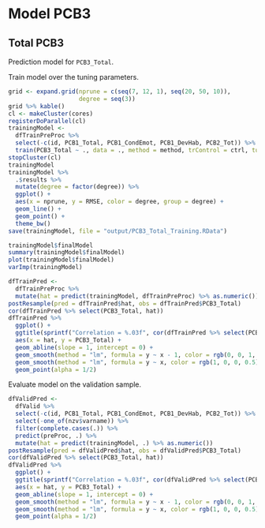 # Model PCB3


## Total PCB3

Prediction model for `PCB3_Total`.

Train model over the tuning parameters.

```r
grid <- expand.grid(nprune = c(seq(7, 12, 1), seq(20, 50, 10)),
                    degree = seq(3))
grid %>% kable()
cl <- makeCluster(cores)
registerDoParallel(cl)
trainingModel <-
  dfTrainPreProc %>% 
  select(-c(id, PCB1_Total, PCB1_CondEmot, PCB1_DevHab, PCB2_Tot)) %>% 
  train(PCB3_Total ~ ., data = ., method = method, trControl = ctrl, tuneGrid = grid)
stopCluster(cl)
trainingModel
trainingModel %>% 
  .$results %>% 
  mutate(degree = factor(degree)) %>% 
  ggplot() + 
  aes(x = nprune, y = RMSE, color = degree, group = degree) +
  geom_line() +
  geom_point() +
  theme_bw()
save(trainingModel, file = "output/PCB3_Total_Training.RData")
```

```r
trainingModel$finalModel
summary(trainingModel$finalModel)
plot(trainingModel$finalModel)
varImp(trainingModel)
```

```r
dfTrainPred <- 
  dfTrainPreProc %>% 
  mutate(hat = predict(trainingModel, dfTrainPreProc) %>% as.numeric())
postResample(pred = dfTrainPred$hat, obs = dfTrainPred$PCB3_Total)
cor(dfTrainPred %>% select(PCB3_Total, hat))
dfTrainPred %>% 
  ggplot() +
  ggtitle(sprintf("Correlation = %.03f", cor(dfTrainPred %>% select(PCB3_Total, hat)) %>% .[1, 2])) +
  aes(x = hat, y = PCB3_Total) +
  geom_abline(slope = 1, intercept = 0) +
  geom_smooth(method = "lm", formula = y ~ x - 1, color = rgb(0, 0, 1, 0.5), se = FALSE) +
  geom_smooth(method = "lm", formula = y ~ x, color = rgb(1, 0, 0, 0.5), se = FALSE) +
  geom_point(alpha = 1/2)
```

Evaluate model on the validation sample.

```r
dfValidPred <- 
  dfValid %>% 
  select(-c(id, PCB1_Total, PCB1_CondEmot, PCB1_DevHab, PCB2_Tot)) %>% 
  select(-one_of(nzv$varname)) %>%
  filter(complete.cases(.)) %>% 
  predict(preProc, .) %>% 
  mutate(hat = predict(trainingModel, .) %>% as.numeric())
postResample(pred = dfValidPred$hat, obs = dfValidPred$PCB3_Total)
cor(dfValidPred %>% select(PCB3_Total, hat))
dfValidPred %>% 
  ggplot() +
  ggtitle(sprintf("Correlation = %.03f", cor(dfValidPred %>% select(PCB3_Total, hat)) %>% .[1, 2])) +
  aes(x = hat, y = PCB3_Total) +
  geom_abline(slope = 1, intercept = 0) +
  geom_smooth(method = "lm", formula = y ~ x - 1, color = rgb(0, 0, 1, 0.5), se = FALSE) +
  geom_smooth(method = "lm", formula = y ~ x, color = rgb(1, 0, 0, 0.5), se = FALSE) +
  geom_point(alpha = 1/2)
```
